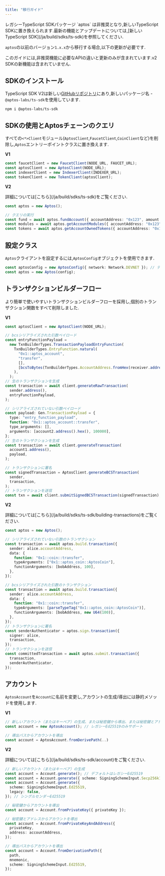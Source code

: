 ```yaml
---
title: "移行ガイド"
---
```







<Aside emoji="🚨" type="danger">
  レガシーTypeScript SDKパッケージ `aptos` は非推奨となり,新しいTypeScript SDKに置き換えられます.最新の機能とアップデートについては,[新しいTypeScript SDK](/ja/build/sdks/ts-sdk)を参照してください.
</Aside>

`aptos`の以前のバージョン`1.x.x`から移行する場合,以下の更新が必要です.

<Aside type="note">
  このガイドには,非推奨機能に必要なAPIの違いと更新のみが含まれています.v2 SDKの新機能は含まれていません.
</Aside>

## SDKのインストール

TypeScript SDK V2は新しい[GitHubリポジトリ](https://github.com/aptos-labs/aptos-ts-sdk)にあり,新しいパッケージ名 - `@aptos-labs/ts-sdk`を使用しています.

```shellscript npm2yarn
npm i @aptos-labs/ts-sdk
```

## SDKの使用とAptosチェーンのクエリ

すべての`<*>Client`モジュール(`AptosClient`,`FaucetClient`,`CoinClient`など)を削除し,`Aptos`エントリーポイントクラスに置き換えます.

**V1**

```typescript filename="v1.ts"
const faucetClient = new FaucetClient(NODE_URL, FAUCET_URL);
const aptosClient = new AptosClient(NODE_URL);
const indexerClient = new IndexerClient(INDEXER_URL);
const tokenClient = new TokenClient(aptosClient);
```

**V2**

<Aside type="note">
  詳細については[こちら](/ja/build/sdks/ts-sdk)をご覧ください.
</Aside>

```typescript filename="v2.ts"
const aptos = new Aptos();

// クエリの実行
const fund = await aptos.fundAccount({ accountAddress: "0x123", amount: 100 });
const modules = await aptos.getAccountModules({ accountAddress: "0x123" });
const tokens = await aptos.getAccountOwnedTokens({ accountAddress: "0x123" });
```

## 設定クラス

`Aptos`クライアントを設定するには,`AptosConfig`オブジェクトを使用できます.

```typescript filename="v2.ts"
const aptosConfig = new AptosConfig({ network: Network.DEVNET }); // デフォルトはdevnet
const aptos = new Aptos(config);
```

## トランザクションビルダーフロー

より簡単で使いやすいトランザクションビルダーフローを採用し,個別のトランザクション関数をすべて削除しました.

**V1**

```typescript filename="v1.ts"
const aptosClient = new AptosClient(NODE_URL);

// bcsシリアライズされた引数ペイロード
const entryFunctionPayload =
  new TxnBuilderTypes.TransactionPayloadEntryFunction(
    TxnBuilderTypes.EntryFunction.natural(
      "0x1::aptos_account",
      "transfer",
      [],
      [bcsToBytes(TxnBuilderTypes.AccountAddress.fromHex(receiver.address()))],
    ),
  );
// 生のトランザクションを生成
const transaction = await client.generateRawTransaction(
  sender.address(),
  entryFunctionPayload,
);

// シリアライズされていない引数ペイロード
const payload: Gen.TransactionPayload = {
  type: "entry_function_payload",
  function: "0x1::aptos_account::transfer",
  type_arguments: [],
  arguments: [account2.address().hex(), 100000],
};
// 生のトランザクションを生成
const transaction = await client.generateTransaction(
  account1.address(),
  payload,
);

// トランザクションに署名
const signedTransaction = AptosClient.generateBCSTransaction(
  sender,
  transaction,
);
// トランザクションを送信
const txn = await client.submitSignedBCSTransaction(signedTransaction);
```

**V2**

<Aside type="note">
  詳細については[こちら](/ja/build/sdks/ts-sdk/building-transactions)をご覧ください.
</Aside>

```typescript filename="v2.ts"
const aptos = new Aptos();

// シリアライズされていない引数のトランザクション
const transaction = await aptos.build.transaction({
  sender: alice.accountAddress,
  data: {
    function: "0x1::coin::transfer",
    typeArguments: ["0x1::aptos_coin::AptosCoin"],
    functionArguments: [bobAddress, 100],
  },
});

// bcsシリアライズされた引数のトランザクション
const transaction = await aptos.build.transaction({
  sender: alice.accountAddress,
  data: {
    function: "0x1::coin::transfer",
    typeArguments: [parseTypeTag("0x1::aptos_coin::AptosCoin")],
    functionArguments: [bobAddress, new U64(100)],
  },
});
// トランザクションに署名
const senderAuthenticator = aptos.sign.transaction({
  signer: alice,
  transaction,
});
// トランザクションを送信
const committedTransaction = await aptos.submit.transaction({
  transaction,
  senderAuthenticator,
});
```

## アカウント

`AptosAccount`を`Account`に名前を変更し,アカウントの生成/導出には静的メソッドを使用します.

**V1**

```typescript filename="v1.ts"
// 新しいアカウント（またはキーペア）の生成、または秘密鍵から導出、または秘密鍵とアドレスから導出
const account = new AptosAccount(); // レガシーEd25519のみサポート

// 導出パスからアカウントを導出
const account = AptosAccount.fromDerivePath(..)
```

**V2**

<Aside type="note">
  詳細については[こちら](/ja/build/sdks/ts-sdk/account)をご覧ください.
</Aside>

```typescript filename="v2.ts"
// 新しいアカウント（またはキーペア）の生成
const account = Account.generate(); // デフォルトはレガシーEd25519
const account = Account.generate({ scheme: SigningSchemeInput.Secp256k1Ecdsa }); // シングルセンダーSecp256k1
const account = Account.generate({
  scheme: SigningSchemeInput.Ed25519,
  legacy: false,
}); // シングルセンダーEd25519

// 秘密鍵からアカウントを導出
const account = Account.fromPrivateKey({ privateKey });

// 秘密鍵とアドレスからアカウントを導出
const account = Account.fromPrivateKeyAndAddress({
  privateKey,
  address: accountAddress,
});

// 導出パスからアカウントを導出
const account = Account.fromDerivationPath({
  path,
  mnemonic,
  scheme: SigningSchemeInput.Ed25519,
});
```
